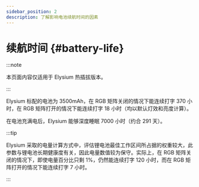 ```yaml
---
sidebar_position: 2
description: 了解影响电池续航时间的因素
---
```


# 续航时间 {#battery-life}

:::note

本页面内容仅适用于 Elysium 热插拔版本。

:::

Elysium 标配的电池为 3500mAh，在 RGB 矩阵关闭的情况下能连续打字 370 小时，在 RGB 矩阵打开的情况下能连续打字 18 小时（均以默认灯效和亮度计算）。

在电池充满电后，Elysium 能够深度睡眠 7000 小时（约合 291 天）。

:::tip

Elysium 采取的电量计算方式中，评估锂电池最佳工作区间所占据的权重较大，此参数与锂电池长期健康度有关，因此电量数值较为保守。实际上，在 RGB 矩阵关闭的情况下，即使电量百分比只剩 1%，仍然能连续打字 120 小时，而在 RGB 矩阵打开的情况下能连续打字 7 小时。

:::